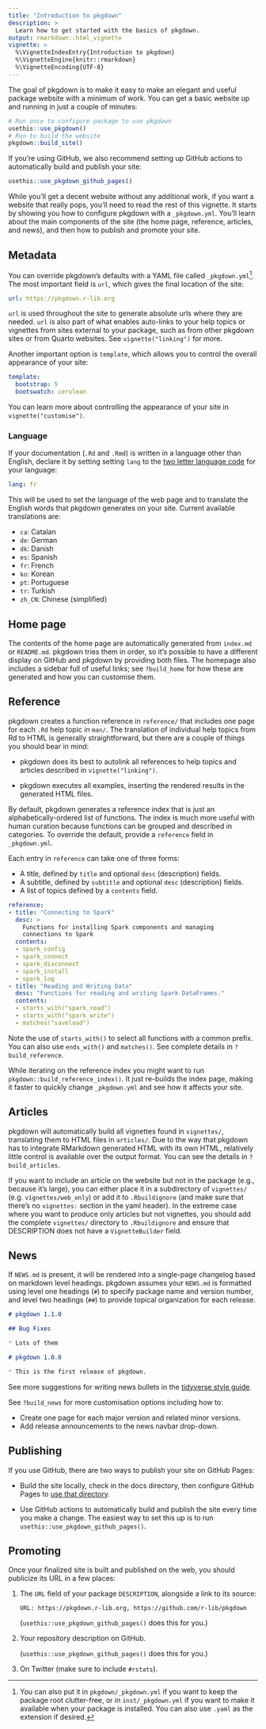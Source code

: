 ```yaml
---
title: "Introduction to pkgdown"
description: >
  Learn how to get started with the basics of pkgdown.
output: rmarkdown::html_vignette
vignette: >
  %\VignetteIndexEntry{Introduction to pkgdown}
  %\VignetteEngine{knitr::rmarkdown}
  %\VignetteEncoding{UTF-8}
---
```


The goal of pkgdown is to make it easy to make an elegant and useful package website with a minimum of work.
You can get a basic website up and running in just a couple of minutes:

```r
# Run once to configure package to use pkgdown
usethis::use_pkgdown()
# Run to build the website
pkgdown::build_site()
```

If you're using GitHub, we also recommend setting up GitHub actions to automatically build and publish your site:

```r
usethis::use_pkgdown_github_pages()
```

While you'll get a decent website without any additional work, if you want a website that really pops, you'll need to read the rest of this vignette.
It starts by showing you how to configure pkgdown with a `_pkgdown.yml`.
You'll learn about the main components of the site (the home page, reference, articles, and news), and then how to publish and promote your site.

## Metadata

You can override pkgdown's defaults with a YAML file called `_pkgdown.yml`[^1].
The most important field is `url`, which gives the final location of the site:

[^1]: You can also put it in `pkgdown/_pkgdown.yml` if you want to keep the package root clutter-free, or in `inst/_pkgdown.yml` if you want to make it available when your package is installed. You can also use `.yaml` as the extension if desired.

``` yaml
url: https://pkgdown.r-lib.org
```

`url` is used throughout the site to generate absolute urls where they are needed.
`url` is also part of what enables auto-links to your help topics or vignettes from sites external to your package, such as from other pkgdown sites or from Quarto websites.
See `vignette("linking")` for more.

Another important option is `template`, which allows you to control the overall appearance of your site:

``` yaml
template:
  bootstrap: 5
  bootswatch: cerulean
```

You can learn more about controlling the appearance of your site in `vignette("customise")`.

### Language

If your documentation (`.Rd` and `.Rmd`) is written in a language other than English, declare it by setting setting `lang` to the [two letter language code](https://en.wikipedia.org/wiki/List_of_ISO_639-1_codes) for your language:

``` yaml
lang: fr
```

This will be used to set the language of the web page and to translate the English words that pkgdown generates on your site.
Current available translations are:

-   `ca`: Catalan
-   `de`: German
-   `dk`: Danish
-   `es`: Spanish
-   `fr`: French
-   `ko`: Korean
-   `pt`: Portuguese
-   `tr`: Turkish
-   `zh_CN`: Chinese (simplified)

## Home page

The contents of the home page are automatically generated from `index.md` or `README.md`.
pkgdown tries them in order, so it's possible to have a different display on GitHub and pkgdown by providing both files.
The homepage also includes a sidebar full of useful links; see `?build_home` for how these are generated and how you can customise them.

## Reference

pkgdown creates a function reference in `reference/` that includes one page for each `.Rd` help topic in `man/`.
The translation of individual help topics from Rd to HTML is generally straightforward, but there are a couple of things you should bear in mind:

-   pkgdown does its best to autolink all references to help topics and articles described in `vignette("linking")`.

-   pkgdown executes all examples, inserting the rendered results in the generated HTML files.

By default, pkgdown generates a reference index that is just an alphabetically-ordered list of functions.
The index is much more useful with human curation because functions can be grouped and described in categories.
To override the default, provide a `reference` field in `_pkgdown.yml`.

Each entry in `reference` can take one of three forms:

-   A title, defined by `title` and optional `desc` (description) fields.
-   A subtitle, defined by `subtitle` and optional `desc` (description) fields.
-   A list of topics defined by a `contents` field.

``` yaml
reference:
- title: "Connecting to Spark"
  desc: >
    Functions for installing Spark components and managing
    connections to Spark
  contents: 
  - spark_config
  - spark_connect
  - spark_disconnect
  - spark_install
  - spark_log
- title: "Reading and Writing Data"
  desc: "Functions for reading and writing Spark DataFrames."
  contents:
  - starts_with("spark_read")
  - starts_with("spark_write")
  - matches("saveload")
```

Note the use of `starts_with()` to select all functions with a common prefix.
You can also use `ends_with()` and `matches()`.
See complete details in `?build_reference`.

While iterating on the reference index you might want to run `pkgdown::build_reference_index()`.
It just re-builds the index page, making it faster to quickly change `_pkgdown.yml` and see how it affects your site.

## Articles

pkgdown will automatically build all vignettes found in `vignettes/`, translating them to HTML files in `articles/`.
Due to the way that pkgdown has to integrate RMarkdown generated HTML with its own HTML, relatively little control is available over the output format.
You can see the details in `?build_articles`.

If you want to include an article on the website but not in the package (e.g., because it's large), you can either place it in a subdirectory of `vignettes/` (e.g. `vignettes/web_only`) or add it to `.Rbuildignore` (and make sure that there's no `vignettes:` section in the yaml header).
In the extreme case where you want to produce only articles but not vignettes, you should add the complete `vignettes/` directory to `.Rbuildignore` and ensure that DESCRIPTION does not have a `VignetteBuilder` field.

## News

If `NEWS.md` is present, it will be rendered into a single-page changelog based on markdown level headings.
pkgdown assumes your `NEWS.md` is formatted using level one headings (`#`) to specify package name and version number, and level two headings (`##`) to provide topical organization for each release.

``` markdown
# pkgdown 1.1.0

## Bug Fixes

* Lots of them

# pkgdown 1.0.0

* This is the first release of pkgdown.
```

See more suggestions for writing news bullets in the [tidyverse style guide](https://style.tidyverse.org/news.html).

See `?build_news` for more customisation options including how to:

-   Create one page for each major version and related minor versions.
-   Add release announcements to the news navbar drop-down.

## Publishing

If you use GitHub, there are two ways to publish your site on GitHub Pages:

-   Build the site locally, check in the docs directory, then configure GitHub Pages to [use that directory](https://docs.github.com/en/pages/getting-started-with-github-pages/configuring-a-publishing-source-for-your-github-pages-site).

-   Use GitHub actions to automatically build and publish the site every time you make a change.
    The easiest way to set this up is to run `usethis::use_pkgdown_github_pages()`.

## Promoting

Once your finalized site is built and published on the web, you should publicize its URL in a few places:

1.  The `URL` field of your package `DESCRIPTION`, alongside a link to its source:

        URL: https://pkgdown.r-lib.org, https://github.com/r-lib/pkgdown

    (`usethis::use_pkgdown_github_pages()` does this for you.)

2.  Your repository description on GitHub.

    (`usethis::use_pkgdown_github_pages()` does this for you.)

3.  On Twitter (make sure to include `#rstats`).
